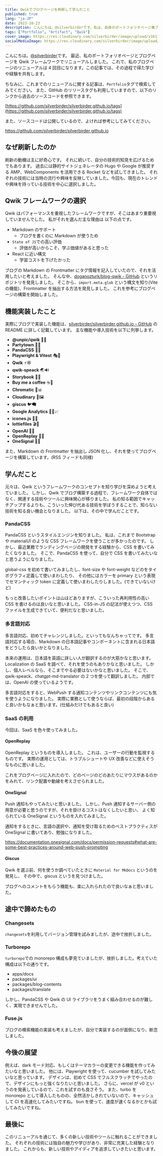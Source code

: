 ```yaml
---
title: Qwikでブログページを刷新して学んだこと
published: true
lang: "ja-JP"
date: 2023-10-23
description: こんにちは。@silverbirderです。私は、自身のポートフォリオページ兼ブログページを Qwik というフレームワークを使って刷新しました。これで 4 度目の刷新になります。刷新を通して学んだことを書こうと思います。
tags: ["Portfolio", "Artifact", "Qwik"]
cover_image: https://res.cloudinary.com/silverbirder/image/upload/v1611128736/silver-birder.github.io/assets/logo.png
socialMediaImage: https://res.cloudinary.com/silverbirder/image/upload/v1611128736/silver-birder.github.io/assets/logo.png
---
```


こんにちは。[@silverbirder](https://x.com/silverbirder)です。
最近、私のポートフォリオページとブログページを Qwik フレームワークでリニューアルしました。
これで、私のブログページのリニューアルは 4 回目になります。この記事では、その過程で得た学びや経験を共有します。

ちなみに、これまでのリニューアルに関する記事は、`Portfolio`タグで検索してみてください。
また、GitHub のリリースタグも利用していますので、以下のリンクから過去のソースコードを参照できます。

[https://github.com/silverbirder/silverbirder.github.io/tags](https://github.com/silverbirder/silverbirder.github.io/tags)

また、ソースコードは公開しているので、よければ参考にしてみてください。

https://github.com/silverbirder/silverbirder.github.io

## なぜ刷新したのか

刷新の動機は主に好奇心です。
それに続いて、自分の技術的知見を広げるためでもあります。
過去には静的サイトジェネレータの Hugo や Google が推奨する AMP、WebComponents を活用できる Rocket などを試してきました。
それぞれの技術には当時の流行や興味を反映していました。今回も、現在のトレンドや興味を持っている技術を中心に選択しました。

## Qwik フレームワークの選択

Qwik はパフォーマンスを重視したフレームワークですが、そこはあまり重要視していませんでした。
私がそれを選んだ主な理由は 以下の点です。

- Markdown のサポート
  - ブログを書くのに Markdown が使うため
- `State of JS`での高い評価
  - 評価が高いからこそ、学ぶ価値があると思った
- React に近い構文
  - 学習コストを下げたかった

ブログの Markdown の Frontmatter にタグ情報を記入していたので、それを活用したいと考えました。
そんな中、[doganozturk/blog-qwik - GitHub](https://github.com/doganozturk/blog-qwik) というリポジトリを発見しました。
そこから、`import.meta.glob` という構文を知り(Vite の機能)、Frontmatter を抽出する方法を発見しました。
これを参考にブログページの構築を開始しました。

## 機能実装したこと

実際にブログで実装した機能は、[silverbirder/silverbirder.github.io - GitHub](https://github.com/silverbirder/silverbirder.github.io) の README に詳しく記載しています。
主な機能や導入技術を以下に列挙します。

- **@unpic/qwik** 🚀📸
- **Partytown** 🥳🌐
- **PandaCSS** 🐼💃
- **Playwright & Vitest** 🎭🔬
- **Qwik** ⚡🕸️
- **qwik-speack** 🌏🔊
- **Storybook** 📓🌟
- **Buy me a coffee** ☕💖
- **Chromatic** 🌈📊
- **Cloudinary** 🌌🖼️
- **giscus** 🐦🗨️
- **Google Analytics** 🕵️‍♂️📈
- **icones.js** 📌🌈
- **lottiefiles** 🎬📁
- **OpenAI** 🧠🌐
- **OpenReplay** 🎥🔄
- **OneSignal** 📡💌

また、Markdown の Frontmatter を抽出し JSON 化し、それを使ってブログページを構築しています。(RSS フィードも同様)

## 学んだこと

元々は、Qwik というフレームワークのコンセプトを知り学びを深めようと考えていました。
しかし、Qwik でブログ構築する過程で、フレームワーク自体ではなく、関連する技術やツールに興味関心が移りました。
私の知る範囲でキャッチアップするよりも、こういった伸び代ある技術を学ぼうすることで、知らない技術を知る良い機会となりました。
以下は、その中で学んだことです。

### PandaCSS

PandaCSS というスタイルエンジンを知りました。
私は、これまで Bootstrap や materialUI のような CSS フレームワークを使うことが多かったのです。
しかし、最近業務でランディングページの開発をする経験から、CSS を書いてみたくなりました。
そこで、PandaCSS を使って、自分で CSS を書いてみたいなと思うようになりました。

global-css を初めて書いてみましたし、font-size や font-weight などのをタイポグラフィ定義して使いまわしたり、
その他にはカラーを primary という表現でセマンティック token に定義して使いまわしたりしました。(できていないけど)

もっと改善したいポイントは山ほどありますが、こういった再利用性の高い CSS を書けるのは良いなと思いました。
CSS-in-JS の記法が使えつつ、CSS ファイルを生成できていて、便利だなと思いました。

### 多言語対応

多言語対応、初めてチャレンジしました。といってもなんちゃってです。
多言語対応する場合、Markdown の日本語記事やコンポーネントに含まれる日本語をどうしたら良いかとなりました。

本来の運用は、日本語を英語に詳しい人が翻訳するのが大筋かなと思います。
Localization の SaaS を調べて、それを使うのもありかなと思いました。
しかし、個人レベルなら、そこまでやる必要はないかなと思いました。
そこで、qwik-speack、chatgpt-md-translator の 2 つを使って翻訳しました。
内部では、OpenAI の使っているようです。

多言語対応をすると、WebPush する通知コンテンツやリンクコンテンツにも気を使うようになりました。
実際に業務として使うならば、最初の段階からあると良いかもなぁと思います。(仕組みだけでもあると良い)

### SaaS の利用

今回は、SaaS を色々使ってみました。

#### OpenReplay

OpenReplay というものを導入しました。
これは、ユーザーの行動を監視するものです。
実際の運用としては、トラブルシュートや UX 改善などに使えそうなものに思いました。

これをブログページに入れたので、どのページのどのあたりにマウスがあるのかをみれて、リンク配置や動線を考えさせられました。

#### OneSignal

Push 通知もやってみたいと思いました。
しかし、Push 通知するサーバー側の用意が必要と思うのですが、それを掛けるコストはなくしたいと思い、
よく知られている OneSignal というものを入れてみました。

通知をするときに、言語の選択や、通知を受け取るためのベストプラクティスが OneSignal に書いてあり、勉強になりました。

https://documentation.onesignal.com/docs/permission-requests#what-are-some-best-practices-around-web-push-prompting

#### Giscus

Qwik を選ぶ前、何を使うか調べていたときに `Material for MkDocs` というのを発見し、
その中で、giscus というを見つけました。

ブログへのコメントをもらう機能も、楽に入れられたので良いなぁと思いました。

## 途中で諦めたもの

### Changesets

`changesets`を利用してバージョン管理を試みましたが、途中で挫折しました。

### Turborepo

`turborepo`での monorepo 構成も夢見ていましたが、挫折しました。考えていた構成は以下の通りです。

- apps/docs
- packages/ui
- packages/blog-contents
- packages/translate

しかし、PandaCSS や Qwik の UI ライブラリをうまく組み合わせるのが難しく、実現できませんでした。

### Fuse.js

ブログの検索機能の実装も考えましたが、自分で実装するのが面倒になり、断念しました。

## 今後の展望

例えば、dark モード対応、もしくはテーマカラーの変更できる機能を作ってみたいなと思いました。
他には、Playwright を使って、cucumber を試してみたいなと思っています。
デザインは、初めて CSS でフルスクラッチでやったので、デザインにもっと強くなりたいと思いました。
さらに、vercel が v0 というのを発表しているので、これを試すのも良さそう。
また、turbo を monorepo として導入したものの、全然活かしきれていないので、キャッシュして CI を高速化してみたいですね。
bun を使って、速度が速くなるかとかも試してみたいですね。

## 最後に

このリニューアルを通じて、多くの新しい技術やツールに触れることができました。
それぞれの技術には独自の魅力や学びがあり、非常に充実した経験となりました。
これからも、新しい技術やアイディアを追求していきたいと思います。
